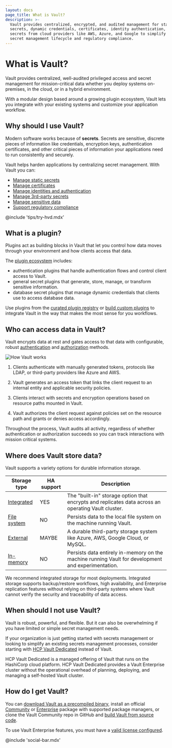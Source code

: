 ```yaml
---
layout: docs
page_title: What is Vault?
description: >-
  Vault provides centralized, encrypted, and audited management for static
  secrets, dynamic credentials, certificates, identity authentication, and
  secrets from cloud providers like AWS, Azure, and Google to simplify the
  secret management lifecycle and regulatory compliance.
---
```


# What is Vault?

Vault provides centralized, well-audited privileged access and secret management
for mission-critical data whether you deploy systems on-premises, in the cloud,
or in a hybrid environment.

With a modular design based around a growing plugin ecosystem, Vault lets you
integrate with your existing systems and customize your application workflow.


## Why should I use Vault?

Modern software works because of **secrets**. Secrets are sensitive, discrete
pieces of information like credentials, encryption keys, authentication
certificates, and other critical pieces of information your applications need
to run consistently and securely.

Vault helps harden applications by centralizing secret management. With Vault
you can:

- [Manage static secrets](/vault/docs/about-vault/why-use-vault/static-secrets)
- [Manage certificates](/vault/docs/about-vault/why-use-vault/certificates)
- [Manage identities and authentication](/vault/docs/about-vault/why-use-vault/identities)
- [Manage 3rd-party secrets](/vault/docs/about-vault/why-use-vault/3rd-party-secrets)
- [Manage sensitive data](/vault/docs/about-vault/why-use-vault/sensitive-data)
- [Support regulatory compliance](/vault/docs/about-vault/why-use-vault/regulatory-compliance)

@include 'tips/try-hvd.mdx'


## What is a plugin?

Plugins act as building blocks in Vault that let you control how data moves
through your environment and how clients access that data.

The [plugin ecosystem](/vault/docs/plugins) includes:

- authentication plugins that handle authentication flows and control client
  access to Vault.
- general secret plugins that generate, store, manage, or transform sensitive
  information.
- database secret plugins that manage dynamic credentials that clients use to
  access database data.

Use plugins from the [curated plugin registry](/vault/integrations) or
[build custom plugins](/vault/docs/plugins/plugin-development) to
integrate Vault in the way that makes the most sense for you workflows.


## Who can access data in Vault?

Vault encrypts data at rest and gates access to that data with configurable,
robust [authentication](/vault/docs/concepts/auth) and
[authorization](/vault/docs/concepts/policies) methods.

![How Vault works](/img/how-vault-works.png)

1. Clients authenticate with manually generated tokens, protocols like LDAP, or
   third-party providers like Azure and AWS.

1. Vault generates an access token that links the client request to an internal
   entity and applicable security policies.

1. Clients interact with secrets and encryption operations based on resource
   paths mounted in Vault.

1. Vault authorizes the client request against policies set on the resource path
   and grants or denies access accordingly.

Throughout the process, Vault audits all activity, regardless of whether
authentication or authorization succeeds so you can track interactions with
mission critical systems.


## Where does Vault store data?

Vault supports a variety options for durable information storage.

Storage type                                                         | HA support | Description
-------------------------------------------------------------------- | ---------- | -----------
[Integrated](/vault/docs/configuration/storage/raft)                 | YES        | The "built-in" storage option that encrypts and replicates data across an operating Vault cluster.
[File system](/vault/docs/configuration/storage/filesystem)          | NO         | Persists data to the local file system on the machine running Vault.
[External](/vault/docs/configuration/storage#integrated-vs-external) | MAYBE      | A durable third-party storage system like Azure, AWS, Google Cloud, or MySQL.
[In-memory](/vault/docs/configuration/storage/in-memory)             | NO         | Persists data entirely in-memory on the machine running Vault for development and experimentation.

We recommend integrated storage for most deployments. Integrated storage
supports backup/restore workflows, high availability, and Enterprise replication
features without relying on third-party systems where Vault cannot verify the
security and traceability of data access.

## When should I not use Vault?

Vault is robust, powerful, and flexible. But it can also be overwhelming if
you have limited or simple secret management needs.

If your organization is just getting started with secrets management or looking
to simplify an existing secrets management processes, consider starting with
[HCP Vault Dedicated](/hcp/docs/vault/what-is-hcp-vault) instead of Vault.

HCP Vault Dedicated is a managed offering of Vault that runs on the HashiCorp
cloud platform. HCP Vault Dedicated provides a Vault Enterprise cluster without
the operational overhead of planning, deploying, and managing a self-hosted
Vault cluster.

## How do I get Vault?

You can
[download Vault as a precompiled binary](http://releases.hashicorp.com/vault),
install an official [Community](/vault/install) or
[Enterprise](/vault/install/enterprise) package with supported package managers,
or clone the Vault Community repo in GitHub and
[build Vault from source code](/vault/get-vault/build-from-code).

To use Vault Enterprise features, you must have a
[valid license configured](/vault/license).

@include 'social-bar.mdx'